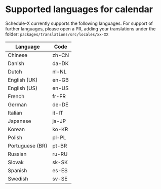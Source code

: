 # Supported languages for calendar

Schedule-X currently supports the following languages. For support of further languages, please open a PR, adding
your translations under the folder: `packages/translations/src/locales/xx-XX`

| Language        | Code  |
|-----------------|-------|
| Chinese         | zh-CN |
| Danish          | da-DK |
| Dutch           | nl-NL |
| English (UK)    | en-GB |
| English (US)    | en-US |
| French          | fr-FR |
| German          | de-DE |
| Italian         | it-IT |
| Japanese        | ja-JP |
| Korean          | ko-KR |
| Polish          | pl-PL |
| Portuguese (BR) | pt-BR |
| Russian         | ru-RU |
| Slovak          | sk-SK |
| Spanish         | es-ES |
| Swedish         | sv-SE |
